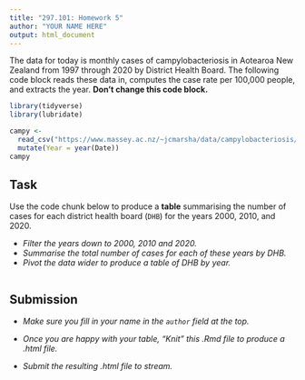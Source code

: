 ```yaml
---
title: "297.101: Homework 5"
author: "YOUR NAME HERE"
output: html_document
---
```


The data for today is monthly cases of campylobacteriosis in Aotearoa New Zealand from 1997 through 2020 by District Health Board. The following code block reads these data in, computes the case rate per 100,000 people, and extracts the year. **Don't change this code block.**

```r
library(tidyverse)
library(lubridate)

campy <-
  read_csv("https://www.massey.ac.nz/~jcmarsha/data/campylobacteriosis/campy_1997_2020.csv") |>
  mutate(Year = year(Date))
campy
```

## Task

Use the code chunk below to produce a **table** summarising the number of cases for each district health board (`DHB`) for the years 2000, 2010, and 2020.

- *Filter the years down to 2000, 2010 and 2020.*
- *Summarise the total number of cases for each of these years by DHB.*
- *Pivot the data wider to produce a table of DHB by year.*

```r

```

## Submission

- *Make sure you fill in your name in the `author` field at the top.*

- *Once you are happy with your table, "Knit" this .Rmd file to produce a .html file.*

- *Submit the resulting .html file to stream.*
